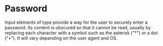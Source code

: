 
<Meta title="Guidelines|Components/Input-Password" />

# Password

Input elements of type provide a way for the user to securely enter a password.
Its content is obscured so that it cannot be read, usually by replacing each character with a symbol such as the asterisk ("*") or a dot ("•").
It will vary depending on the user agent and OS.

<Story id="components-form--password" />
